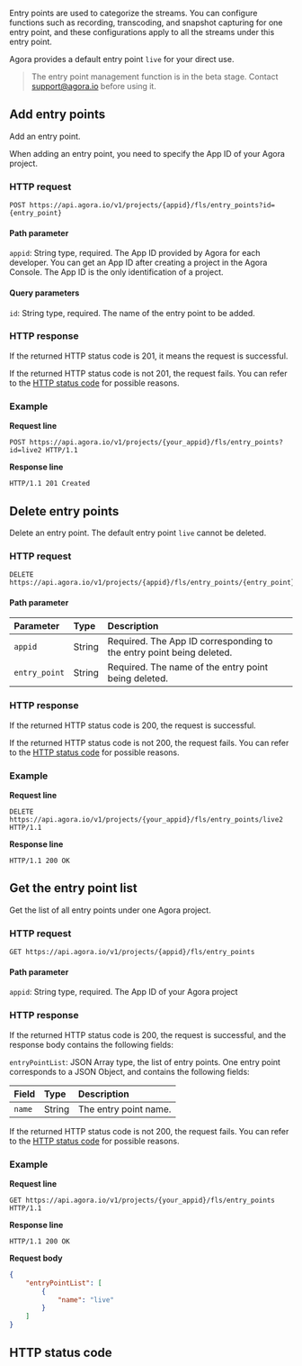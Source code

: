 
Entry points are used to categorize the streams. You can configure functions such as recording, transcoding, and snapshot capturing for one entry point, and these configurations apply to all the streams under this entry point.

Agora provides a default entry point `live` for your direct use.

> The entry point management function is in the beta stage. Contact support@agora.io before using it.

## Add entry points

Add an entry point.

When adding an entry point, you need to specify the App ID of your Agora project.

### HTTP request

```shellscript
POST https://api.agora.io/v1/projects/{appid}/fls/entry_points?id={entry_point}
```

#### Path parameter

`appid`: String type, required. The App ID provided by Agora for each developer. You can get an App ID after creating a project in the Agora Console. The App ID is the only identification of a project.

#### Query parameters

`id`: String type, required. The name of the entry point to be added.

### HTTP response

If the returned HTTP status code is 201, it means the request is successful.

If the returned HTTP status code is not 201, the request fails. You can refer to the [HTTP status code](#http-code) for possible reasons.

### Example

**Request line**

```shellscript
POST https://api.agora.io/v1/projects/{your_appid}/fls/entry_points?id=live2 HTTP/1.1
```

**Response line**

```shellscript
HTTP/1.1 201 Created
```

## Delete entry points

Delete an entry point. The default entry point `live` cannot be deleted.

### HTTP request

```shellscript
DELETE https://api.agora.io/v1/projects/{appid}/fls/entry_points/{entry_point}
```

#### Path parameter

| Parameter | Type | Description |
|:------|:------|:------|
| `appid` | String | Required. The App ID corresponding to the entry point being deleted. |
| `entry_point` | String | Required. The name of the entry point being deleted. |

### HTTP response

If the returned HTTP status code is 200, the request is successful.

If the returned HTTP status code is not 200, the request fails. You can refer to the [HTTP status code](#http-code) for possible reasons.

### Example

**Request line**

```shellscript
DELETE https://api.agora.io/v1/projects/{your_appid}/fls/entry_points/live2 HTTP/1.1
```

**Response line**

```shellscript
HTTP/1.1 200 OK
```

## Get the entry point list

Get the list of all entry points under one Agora project.

### HTTP request

```shellscript
GET https://api.agora.io/v1/projects/{appid}/fls/entry_points
```

#### Path parameter

`appid`: String type, required. The App ID of your Agora project

### HTTP response

If the returned HTTP status code is 200, the request is successful, and the response body contains the following fields:

`entryPointList`: JSON Array type, the list of entry points. One entry point corresponds to a JSON Object, and contains the following fields:

| Field | Type | Description |
|:------|:------|:------|
| `name` | String | The entry point name. |

If the returned HTTP status code is not 200, the request fails. You can refer to the [HTTP status code](#http-code) for possible reasons.

### Example

**Request line**

```shellscript
GET https://api.agora.io/v1/projects/{your_appid}/fls/entry_points HTTP/1.1
```

**Response line**

```shellscript
HTTP/1.1 200 OK
```

**Request body**

```json
{
    "entryPointList": [
        {
            "name": "live"
        }
    ]
}
```

<a name="http-code"></a>
## HTTP status code

<StatusCode />